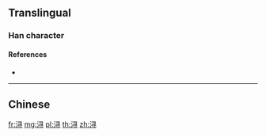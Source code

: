 {{character info/new}}
{{also|潯}}
==Translingual==

===Han character===
{{Han char|rn=85|rad=水|as=06|sn=9|four=|canj=ESMI,XESMI|ids=⿰氵寻}}

====References====
* {{Han ref|kx=0623.171|hdz=31617.010|uh=6D54|ud=27988}}

----

==Chinese==
{{zh-see|潯}}

[[fr:浔]]
[[mg:浔]]
[[pl:浔]]
[[th:浔]]
[[zh:浔]]
